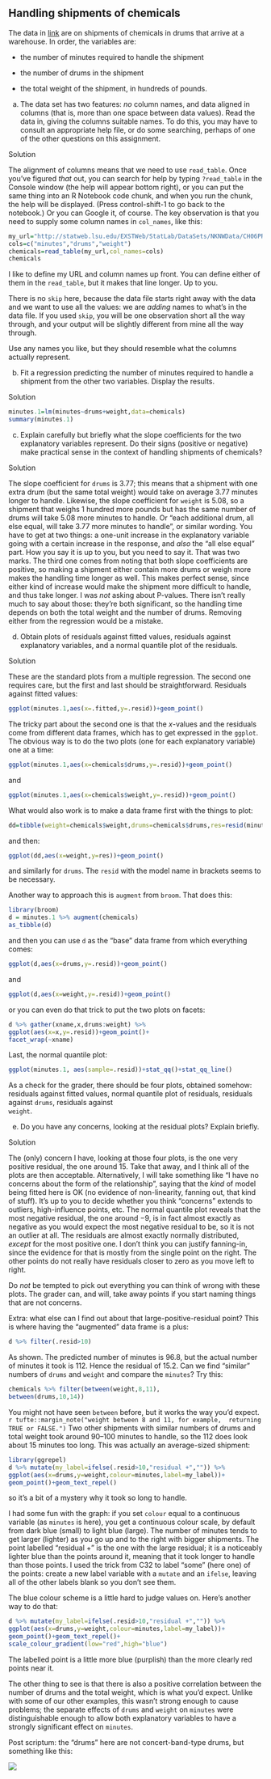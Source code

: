 ##  Handling shipments of chemicals


 The data in
[link](http://statweb.lsu.edu/EXSTWeb/StatLab/DataSets/NKNWData/CH06PR09.txt)
are on shipments of chemicals in drums that arrive at a warehouse. In
order, the variables are:


* the number of minutes required to handle the shipment

* the number of drums in the shipment

* the total weight of the shipment, in hundreds of pounds.




(a) The data set has two features: *no* column names, and
data aligned in columns (that is, more than one space between data
values). Read the data in, giving the columns suitable names. To do
this, you may have to consult an appropriate help file, or do some
searching, perhaps of one of the other questions on this assignment.


Solution


The alignment of columns means that we need to use
`read_table`. Once you've figured *that* out, you can
search for help by typing `?read_table` in the Console
window (the help will appear bottom right), or you can put the
same thing into an R Notebook code chunk, and when you run the
chunk, the help will be displayed. (Press control-shift-1 to go
back to the notebook.)
Or you can Google it, of course.
The key observation is that you need to supply some column names
in `col_names`, like this:
```r
my_url="http://statweb.lsu.edu/EXSTWeb/StatLab/DataSets/NKNWData/CH06PR09.txt"
cols=c("minutes","drums","weight")
chemicals=read_table(my_url,col_names=cols)
chemicals
```

     

I like to define my URL and column names up front. You can define
either of them in the `read_table`, but it makes that line
longer. Up to you.

There is no `skip` here, because the data file starts right
away with the data and we want to use all the values: we are
*adding* names to what's in the data file. If you used
`skip`, you will be one observation short all the way through,
and your output will be slightly different from mine all the way
through.

Use any names you like, but they should resemble what the columns
actually represent.
    


(b) Fit a regression predicting the number of minutes required
to handle a shipment from the other two variables. Display the results.


Solution


```r
minutes.1=lm(minutes~drums+weight,data=chemicals)
summary(minutes.1)
```

     
    


(c) Explain carefully but briefly what the slope coefficients
for the two explanatory variables represent. Do their signs
(positive or negative) make practical sense in the context of
handling shipments of chemicals?


Solution


The slope coefficient for `drums` is 3.77; this means that
a shipment with one extra drum (but the same total weight) would
take on average 3.77 minutes longer to handle. Likewise, the slope
coefficient for `weight` is 5.08, so a shipment that
weighs 1 hundred more pounds but has the same number of drums
will take 5.08 more minutes to handle.
Or "each additional drum, all else equal, will take 3.77 more minutes to handle", or similar wording. You have to get at two
things: a one-unit increase in the explanatory variable going with
a certain increase in the response, and *also* the "all else    equal" part. How you say it is up to you, but you need to say it.
That was two marks. The third one comes from noting that both
slope coefficients are positive, so making a shipment either
contain more drums or weigh more makes the handling time longer as
well. This makes perfect sense, since either kind of increase
would make the shipment more difficult to handle, and thus take
longer. 
I was *not* asking about P-values. There isn't really much to
say about those: they're both significant, so the handling time
depends on both the total weight and the number of drums. Removing
either from the regression would be a mistake.
    


(d) Obtain plots of residuals against fitted values, residuals
against explanatory variables, and a normal quantile plot of the residuals.


Solution


These are the standard plots from a multiple regression. The
second one requires care, but the first and last should be straightforward.
Residuals against fitted values:
```r
ggplot(minutes.1,aes(x=.fitted,y=.resid))+geom_point()
```

     

The tricky part about the second one is that the $x$-values and the
residuals come from different data frames, which has to get expressed
in the `ggplot`. The obvious way is to do the two plots (one
for each explanatory variable) one at a time:

```r
ggplot(minutes.1,aes(x=chemicals$drums,y=.resid))+geom_point()
```

 

and 

```r
ggplot(minutes.1,aes(x=chemicals$weight,y=.resid))+geom_point()
```

 
What would also work is to make a data frame first with the things to plot:

```r
dd=tibble(weight=chemicals$weight,drums=chemicals$drums,res=resid(minutes.1))
```

 

and then:

```r
ggplot(dd,aes(x=weight,y=res))+geom_point()
```

 

and similarly for `drums`. The `resid` with the model
name in brackets seems to be necessary.

Another way to approach this is `augment` from
`broom`. That does this:

```r
library(broom)
d = minutes.1 %>% augment(chemicals)
as_tibble(d)
```

 

and then you can use `d` as the "base" data frame from which
everything comes:

```r
ggplot(d,aes(x=drums,y=.resid))+geom_point()
```

 

and

```r
ggplot(d,aes(x=weight,y=.resid))+geom_point()
```

 

or you can even do that trick to put the two plots on facets:

```r
d %>% gather(xname,x,drums:weight) %>%
ggplot(aes(x=x,y=.resid))+geom_point()+
facet_wrap(~xname)
```

 

Last, the normal quantile plot:

```r
ggplot(minutes.1, aes(sample=.resid))+stat_qq()+stat_qq_line()
```

 

As a check for the grader, there should be four plots, obtained
somehow: residuals against fitted values, normal quantile plot of
residuals, residuals against `drums`, residuals against  
`weight`.



(e) Do you have any concerns, looking at the residual plots?
Explain briefly.


Solution


The (only) concern I have, looking at those four plots, is the one very
positive residual, the one around 15. Take that away, and I think
all of the plots are then acceptable. 
Alternatively, I will take something like "I have no concerns    about the form of the relationship", saying that the *kind*
of model being fitted here is OK (no evidence of non-linearity,
fanning out, that kind of stuff). It's up to you to decide whether
you think "concerns" extends to outliers, high-influence points,
etc. 
The normal quantile plot reveals that the most negative residual,
the one around $-9$, is in fact almost exactly as negative as you
would expect the most negative residual to be, so it is not an
outlier at all. The residuals are almost exactly normally
distributed, *except* for the most positive one.
I don't think you can justify fanning-in, since the evidence for
that is mostly from the single point on the right. The other
points do not really have residuals closer to zero as you move
left to right.

Do *not* be tempted to pick out everything you can think of wrong
with these plots. The grader can, and will, take away points if you
start naming things that are not concerns.

Extra: what else can I find out about that large-positive-residual
point? This is where having the "augmented" data frame is a plus:

```r
d %>% filter(.resid>10)
```

 

As shown. The predicted number of minutes is 96.8, but the actual
number of minutes it took is 112. Hence the residual of 15.2. 
Can we find "similar" numbers of `drums` and
`weight` and compare the `minutes`? Try this:

```r
chemicals %>% filter(between(weight,8,11),
between(drums,10,14))
```

 

You might not have seen `between` before, but it works the way
you'd expect.
`r tufte::margin_note("weight between 8 and 11, for example,  returning TRUE or FALSE.")` Two other shipments with similar numbers of drums and
total weight took around 90--100 minutes to handle, so the 112 does
look about 15 minutes too long. This was actually an average-sized shipment:

```r
library(ggrepel)
d %>% mutate(my_label=ifelse(.resid>10,"residual +","")) %>%
ggplot(aes(x=drums,y=weight,colour=minutes,label=my_label))+
geom_point()+geom_text_repel()
```

 

so it's a bit of a mystery why it took so long to handle. 

I had some fun with the graph: if you set `colour` equal to a
continuous variable (as `minutes` is here), you get a
continuous colour scale, by default from dark blue (small) to light
blue (large). The number of minutes tends to get larger (lighter) as
you go up and to the right with bigger shipments. The point labelled
"residual +" is the one with the large residual; it is a
noticeably lighter blue than the points around it, meaning that it
took longer to handle than those points. I used the trick from C32 to
label "some" (here one) of the points: create a new label variable
with a `mutate` and an `ifelse`, leaving all of the
other labels blank so you don't see them.

The blue colour scheme is a little hard to judge values on. Here's
another way to do that:

```r
d %>% mutate(my_label=ifelse(.resid>10,"residual +","")) %>%
ggplot(aes(x=drums,y=weight,colour=minutes,label=my_label))+
geom_point()+geom_text_repel()+
scale_colour_gradient(low="red",high="blue")
```

 

The labelled point is a little more blue (purplish) than the more
clearly red points near it.

The other thing to see is that there is also a positive correlation
between the number of drums and the total weight, which is what you'd
expect. Unlike with some of our other examples, this wasn't strong
enough to cause problems; the separate effects of `drums` and
`weight` on `minutes` were distinguishable enough to
allow both explanatory variables to have a strongly significant effect
on `minutes`.

Post scriptum: the "drums" here are not concert-band-type drums, but
something like this:



![](Chemical-Drums-200x200.png)
  

    




